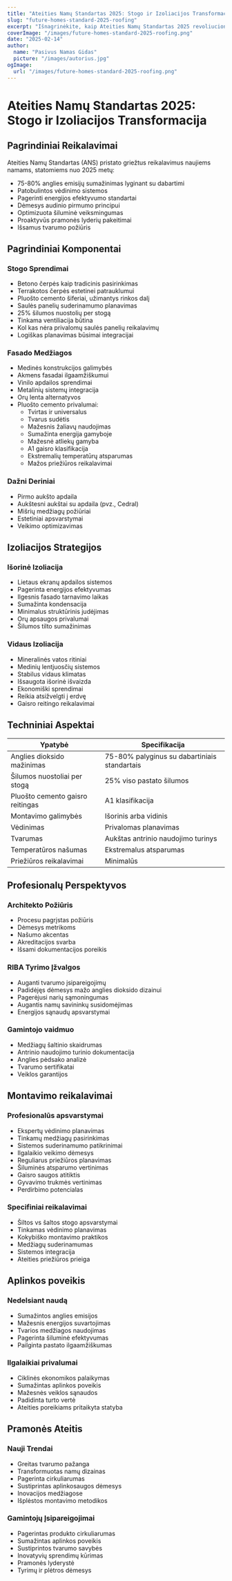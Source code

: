 ```yaml
---
title: "Ateities Namų Standartas 2025: Stogo ir Izoliacijos Transformacija"
slug: "future-homes-standard-2025-roofing"
excerpt: "Išnagrinėkite, kaip Ateities Namų Standartas 2025 revoliucionuoja gyvenamąją statybą su naujais reikalavimais tvariems stogo ir izoliacijos sprendimams."
coverImage: "/images/future-homes-standard-2025-roofing.png"
date: "2025-02-14"
author:
  name: "Pasivus Namas Gidas"
  picture: "/images/autorius.jpg"
ogImage:
  url: "/images/future-homes-standard-2025-roofing.png"
---
```


# Ateities Namų Standartas 2025: Stogo ir Izoliacijos Transformacija

## Pagrindiniai Reikalavimai

Ateities Namų Standartas (ANS) pristato griežtus reikalavimus naujiems namams, statomiems nuo 2025 metų:

- 75-80% anglies emisijų sumažinimas lyginant su dabartimi
- Patobulintos vėdinimo sistemos
- Pagerinti energijos efektyvumo standartai
- Dėmesys audinio pirmumo principui
- Optimizuota šiluminė veiksmingumas
- Proaktyvūs pramonės lyderių pakeitimai
- Išsamus tvarumo požiūris

## Pagrindiniai Komponentai

### Stogo Sprendimai
- Betono čerpės kaip tradicinis pasirinkimas
- Terrakotos čerpės estetinei patrauklumui
- Pluošto cemento šiferiai, užimantys rinkos dalį
- Saulės panelių suderinamumo planavimas
- 25% šilumos nuostolių per stogą
- Tinkama ventiliacija būtina
- Kol kas nėra privalomų saulės panelių reikalavimų
- Logiškas planavimas būsimai integracijai

### Fasado Medžiagos
- Medinės konstrukcijos galimybės
- Akmens fasadai ilgaamžiškumui
- Vinilo apdailos sprendimai
- Metalinių sistemų integracija
- Orų lenta alternatyvos
- Pluošto cemento privalumai:
  - Tvirtas ir universalus
  - Tvarus sudėtis
  - Mažesnis žaliavų naudojimas
  - Sumažinta energija gamyboje
  - Mažesnė atliekų gamyba
  - A1 gaisro klasifikacija
  - Ekstremalių temperatūrų atsparumas
  - Mažos priežiūros reikalavimai

### Dažni Deriniai
- Pirmo aukšto apdaila
- Aukštesni aukštai su apdaila (pvz., Cedral)
- Mišrių medžiagų požiūriai
- Estetiniai apsvarstymai
- Veikimo optimizavimas

## Izoliacijos Strategijos

### Išorinė Izoliacija
- Lietaus ekranų apdailos sistemos
- Pagerinta energijos efektyvumas
- Ilgesnis fasado tarnavimo laikas
- Sumažinta kondensacija
- Minimalus struktūrinis judėjimas
- Orų apsaugos privalumai
- Šilumos tilto sumažinimas

### Vidaus Izoliacija
- Mineralinės vatos ritiniai
- Medinių lentjuosčių sistemos
- Stabilus vidaus klimatas
- Išsaugota išorinė išvaizda
- Ekonomiški sprendimai
- Reikia atsižvelgti į erdvę
- Gaisro reitingo reikalavimai

## Techniniai Aspektai

| Ypatybė | Specifikacija |
|---------|--------------|
| Anglies dioksido mažinimas | 75-80% palyginus su dabartiniais standartais |
| Šilumos nuostoliai per stogą | 25% viso pastato šilumos |
| Pluošto cemento gaisro reitingas | A1 klasifikacija |
| Montavimo galimybės | Išorinis arba vidinis |
| Vėdinimas | Privalomas planavimas |
| Tvarumas | Aukštas antrinio naudojimo turinys |
| Temperatūros našumas | Ekstremalus atsparumas |
| Priežiūros reikalavimai | Minimalūs |

## Profesionalų Perspektyvos

### Architekto Požiūris
- Procesu pagrįstas požiūris
- Dėmesys metrikoms
- Našumo akcentas
- Akreditacijos svarba
- Išsami dokumentacijos poreikis

### RIBA Tyrimo Įžvalgos
- Auganti tvarumo įsipareigojimų
- Padidėjęs dėmesys mažo anglies dioksido dizainui
- Pagerėjusi narių sąmoningumas
- Augantis namų savininkų susidomėjimas
- Energijos sąnaudų apsvarstymai

### Gamintojo vaidmuo
- Medžiagų šaltinio skaidrumas
- Antrinio naudojimo turinio dokumentacija
- Anglies pėdsako analizė
- Tvarumo sertifikatai
- Veiklos garantijos

## Montavimo reikalavimai

### Profesionalūs apsvarstymai
- Ekspertų vėdinimo planavimas
- Tinkamų medžiagų pasirinkimas
- Sistemos suderinamumo patikrinimai
- Ilgalaikio veikimo dėmesys
- Reguliarus priežiūros planavimas
- Šiluminės atsparumo vertinimas
- Gaisro saugos atitiktis
- Gyvavimo trukmės vertinimas
- Perdirbimo potencialas

### Specifiniai reikalavimai
- Šiltos vs šaltos stogo apsvarstymai
- Tinkamas vėdinimo planavimas
- Kokybiško montavimo praktikos
- Medžiagų suderinamumas
- Sistemos integracija
- Ateities priežiūros prieiga

## Aplinkos poveikis

### Nedelsiant naudą
- Sumažintos anglies emisijos
- Mažesnis energijos suvartojimas
- Tvarios medžiagos naudojimas
- Pagerinta šiluminė efektyvumas
- Pailginta pastato ilgaamžiškumas

### Ilgalaikiai privalumai
- Ciklinės ekonomikos palaikymas
- Sumažintas aplinkos poveikis
- Mažesnės veiklos sąnaudos
- Padidinta turto vertė
- Ateities poreikiams pritaikyta statyba

## Pramonės Ateitis

### Nauji Trendai
- Greitas tvarumo pažanga
- Transformuotas namų dizainas
- Pagerinta cirkuliarumas
- Sustiprintas aplinkosaugos dėmesys
- Inovacijos medžiagose
- Išplėstos montavimo metodikos

### Gamintojų Įsipareigojimai
- Pagerintas produkto cirkuliarumas
- Sumažintas aplinkos poveikis
- Sustiprintos tvarumo savybės
- Inovatyvių sprendimų kūrimas
- Pramonės lyderystė
- Tyrimų ir plėtros dėmesys